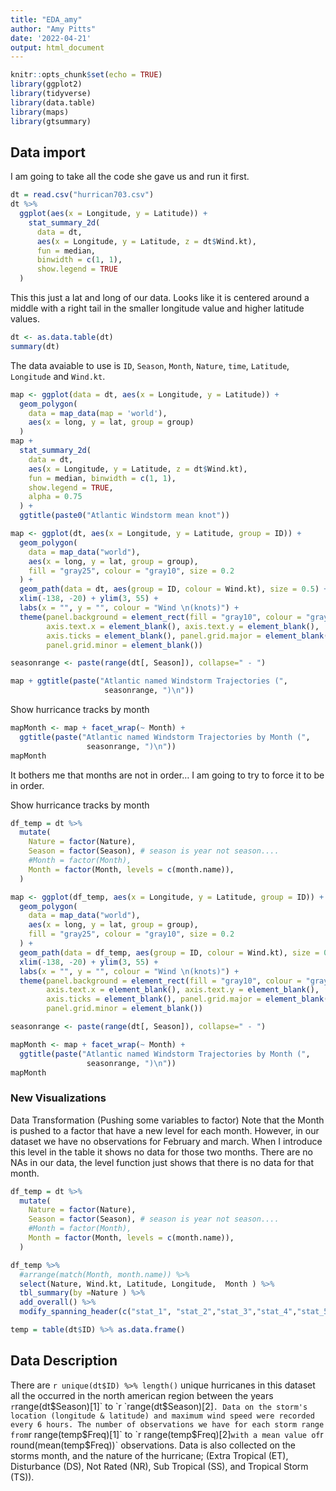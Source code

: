 ```yaml
---
title: "EDA_amy"
author: "Amy Pitts"
date: '2022-04-21'
output: html_document
---
```


```r
knitr::opts_chunk$set(echo = TRUE)
library(ggplot2)
library(tidyverse)
library(data.table)
library(maps)
library(gtsummary)
```

## Data import 
I am going to take all the code she gave us and run it first. 

```r
dt = read.csv("hurrican703.csv")
dt %>% 
  ggplot(aes(x = Longitude, y = Latitude)) + 
    stat_summary_2d(
      data = dt, 
      aes(x = Longitude, y = Latitude, z = dt$Wind.kt), 
      fun = median, 
      binwidth = c(1, 1), 
      show.legend = TRUE
  )
```

This this just a lat and long of our data. Looks like it is centered around a middle with a right tail in the smaller longitude value and higher latitude values. 


```r
dt <- as.data.table(dt)
summary(dt)
```

The data avaiable to use is `ID`, `Season`, `Month`, `Nature`, `time`, `Latitude`, `Longitude` and `Wind.kt`. 

```r
map <- ggplot(data = dt, aes(x = Longitude, y = Latitude)) + 
  geom_polygon(
    data = map_data(map = 'world'), 
    aes(x = long, y = lat, group = group)
  )
map +
  stat_summary_2d(
    data = dt, 
    aes(x = Longitude, y = Latitude, z = dt$Wind.kt), 
    fun = median, binwidth = c(1, 1), 
    show.legend = TRUE, 
    alpha = 0.75
  ) + 
  ggtitle(paste0("Atlantic Windstorm mean knot"))
```


```r
map <- ggplot(dt, aes(x = Longitude, y = Latitude, group = ID)) + 
  geom_polygon(
    data = map_data("world"), 
    aes(x = long, y = lat, group = group), 
    fill = "gray25", colour = "gray10", size = 0.2
  ) + 
  geom_path(data = dt, aes(group = ID, colour = Wind.kt), size = 0.5) + 
  xlim(-138, -20) + ylim(3, 55) + 
  labs(x = "", y = "", colour = "Wind \n(knots)") + 
  theme(panel.background = element_rect(fill = "gray10", colour = "gray30"),
        axis.text.x = element_blank(), axis.text.y = element_blank(), 
        axis.ticks = element_blank(), panel.grid.major = element_blank(),
        panel.grid.minor = element_blank())

seasonrange <- paste(range(dt[, Season]), collapse=" - ")

map + ggtitle(paste("Atlantic named Windstorm Trajectories (", 
                     seasonrange, ")\n")) 
```

Show hurricance tracks by month
```r
mapMonth <- map + facet_wrap(~ Month) +
  ggtitle(paste("Atlantic named Windstorm Trajectories by Month (", 
                 seasonrange, ")\n")) 
mapMonth
```

It bothers me that months are not in order... I am going to try to force it to be in order. 

Show hurricance tracks by month
```r
df_temp = dt %>%
  mutate(
    Nature = factor(Nature),
    Season = factor(Season), # season is year not season.... 
    #Month = factor(Month),
    Month = factor(Month, levels = c(month.name)),
  )

map <- ggplot(df_temp, aes(x = Longitude, y = Latitude, group = ID)) + 
  geom_polygon(
    data = map_data("world"), 
    aes(x = long, y = lat, group = group), 
    fill = "gray25", colour = "gray10", size = 0.2
  ) + 
  geom_path(data = df_temp, aes(group = ID, colour = Wind.kt), size = 0.5) + 
  xlim(-138, -20) + ylim(3, 55) + 
  labs(x = "", y = "", colour = "Wind \n(knots)") + 
  theme(panel.background = element_rect(fill = "gray10", colour = "gray30"),
        axis.text.x = element_blank(), axis.text.y = element_blank(), 
        axis.ticks = element_blank(), panel.grid.major = element_blank(),
        panel.grid.minor = element_blank())

seasonrange <- paste(range(dt[, Season]), collapse=" - ")

mapMonth <- map + facet_wrap(~ Month) +
  ggtitle(paste("Atlantic named Windstorm Trajectories by Month (", 
                 seasonrange, ")\n")) 
mapMonth
```



### New Visualizations 

Data Transformation 
(Pushing some variables to factor)
Note that the Month is pushed to a factor that have a new level for each month. However, in our dataset we have no observations for February and march. When I introduce this level in the table it shows no data for those two months. There are no NAs in our data, the level function just shows that there is no data for that month. 
```r
df_temp = dt %>%
  mutate(
    Nature = factor(Nature),
    Season = factor(Season), # season is year not season.... 
    #Month = factor(Month),
    Month = factor(Month, levels = c(month.name)),
  )

df_temp %>%
  #arrange(match(Month, month.name)) %>% 
  select(Nature, Wind.kt, Latitude, Longitude,  Month ) %>% 
  tbl_summary(by =Nature ) %>%
  add_overall() %>% 
  modify_spanning_header(c("stat_1", "stat_2","stat_3","stat_4","stat_5") ~ "**Nature of the Hurricane**") 
```


```r
temp = table(dt$ID) %>% as.data.frame() 
```



## Data Description

There are `r unique(dt$ID) %>% length()` unique hurricanes in this dataset all the occurred in the north american region between the years `r `range(dt$Season)[1]` to `r `range(dt$Season)[2]`. Data on the storm's location (longitude & latitude) and maximum wind speed were recorded every 6 hours. The number of observations we have for each storm range from `r range(temp$Freq)[1]` to `r range(temp$Freq)[2]` with a mean value of `r round(mean(temp$Freq))` observations. Data is also collected on the storms month, and the nature of the hurricane; (Extra Tropical (ET), Disturbance (DS), Not Rated (NR), Sub Tropical (SS), and Tropical Storm (TS)). 







